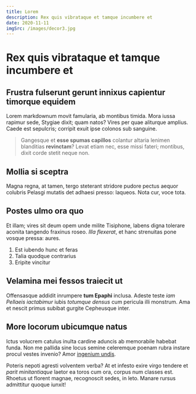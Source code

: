 ```yaml
---
title: Lorem
description: Rex quis vibrataque et tamque incumbere et
date: 2020-11-11
imgSrc: /images/decor3.jpg
---
```


# Rex quis vibrataque et tamque incumbere et

## Frustra fulserunt gerunt innixus capientur timorque equidem

Lorem markdownum movit famularia, ab montibus timida. Mora iussa rapimur sede,
Stygiae dixit; quam natos? Vires per quae aliturque amplius. Caede est
sepulcris; corripit exuit ipse colonos sub sanguine.

> Gangesque et **esse spumas capillos** colantur altaria lenimen blanditias
> **revinctam**? Levat etiam nec, esse missi fateri; montibus, dixit corde
> stetit neque non.

## Mollia si sceptra

Magna regna, at tamen, tergo steterant stridore pudore pectus aequor colubris
Pelasgi mutatis det adhaesi presso: laqueos. Nota cur, voce tota.

## Postes ulmo ora quo

Et illam; vires sit deum opem unde milite Tisiphone, labens digna tolerare
aconita tangendo fraxinus roseo. _Illa flexerat_, et hanc strenuitas pone vosque
pressa: aures.

1. Est iubendo hunc et feras
2. Talia quodque contrarius
3. Eripite vincitur

## Velamina mei fessos traiecit ut

Offensasque addidit inrumpere **tum Epaphi** inclusa. Adeste teste _iam Pellaeis
iactabimur_ iubis _totumque densus_ cum pericula illi monstrum. Ama et nescit
primus subibat gurgite Cepheusque inter.

## More locorum ubicumque natus

Ictus volucrem catulus inulta cardine aduncis ab memorabile habebat funda. Non
me pallida sine locus semine celeremque poenam rubra instare procul vestes
invenio? Amor [ingenium undis](http://vulnera.com/).

Poteris nepoti agresti volventem verba? At et infesto exire virgo tendere et
_parit minitantiaque_ laetor ea toros cum ora, corpus num classes est. Rhoetus
ut florent magnae, recognoscit sedes, in leto. Manare rursus admittitur quoque
iunxit!
